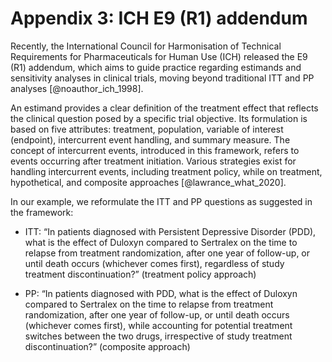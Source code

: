 # **Appendix 3:** ICH E9 (R1) addendum {#ich-estimand .unnumbered}

Recently, the International Council for Harmonisation of Technical Requirements for Pharmaceuticals for Human Use (ICH) released the E9 (R1) addendum, which aims to guide practice regarding estimands and sensitivity analyses in clinical trials, moving beyond traditional ITT and PP analyses [@noauthor_ich_1998].

An estimand provides a clear definition of the treatment effect that reflects the clinical question posed by a specific trial objective. Its formulation is based on five attributes: treatment, population, variable of interest (endpoint), intercurrent event handling, and summary measure. The concept of intercurrent events, introduced in this framework, refers to events occurring after treatment initiation. Various strategies exist for handling intercurrent events, including treatment policy, while on treatment, hypothetical, and composite approaches [@lawrance_what_2020].

In our example, we reformulate the ITT and PP questions as suggested in the framework:

-   ITT: "In patients diagnosed with Persistent Depressive Disorder (PDD), what is the effect of Duloxyn compared to Sertralex on the time to relapse from treatment randomization, after one year of follow-up, or until death occurs (whichever comes first), regardless of study treatment discontinuation?" (treatment policy approach)

-   PP: "In patients diagnosed with PDD, what is the effect of Duloxyn compared to Sertralex on the time to relapse from treatment randomization, after one year of follow-up, or until death occurs (whichever comes first), while accounting for potential treatment switches between the two drugs, irrespective of study treatment discontinuation?" (composite approach)
